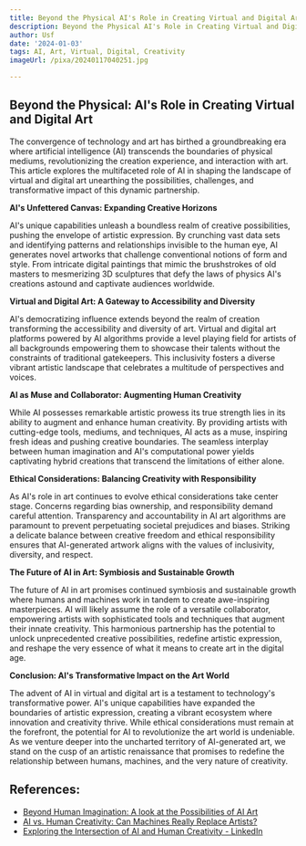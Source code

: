 ```yaml
---
title: Beyond the Physical AI's Role in Creating Virtual and Digital Art
description: Beyond the Physical AI's Role in Creating Virtual and Digital Art
author: Usf
date: '2024-01-03'
tags: AI, Art, Virtual, Digital, Creativity
imageUrl: /pixa/20240117040251.jpg

---
```

## Beyond the Physical: AI's  Role in Creating  Virtual and Digital Art

The convergence of technology and art has birthed a groundbreaking era where artificial intelligence (AI) transcends the boundaries of physical mediums, revolutionizing the creation experience, and interaction  with  art. This article explores the multifaceted role of AI in shaping the landscape of virtual and digital  art unearthing the possibilities, challenges, and transformative impact of  this dynamic  partnership.

**AI's  Unfettered Canvas: Expanding Creative Horizons**

AI's unique capabilities unleash a boundless realm of creative possibilities, pushing the envelope of artistic expression.  By crunching vast data sets and identifying patterns and relationships invisible to the human eye,  AI generates novel artworks that challenge  conventional notions of form and style.  From intricate digital paintings that  mimic the brushstrokes of old masters to mesmerizing 3D sculptures that defy the laws of physics AI's  creations astound  and captivate audiences worldwide.

**Virtual and Digital Art: A Gateway to Accessibility and Diversity**

AI's  democratizing influence extends  beyond the realm of creation transforming the accessibility and diversity of art. Virtual and digital art platforms powered by AI algorithms provide a level playing field  for  artists of all backgrounds empowering them to showcase their talents without the constraints of traditional gatekeepers. This inclusivity fosters a diverse vibrant  artistic landscape that celebrates a multitude of perspectives and voices.

**AI as Muse and  Collaborator: Augmenting Human Creativity**

While AI possesses remarkable artistic prowess its true strength lies in its  ability to augment and enhance human creativity. By providing artists with cutting-edge tools, mediums, and techniques, AI acts as a muse, inspiring  fresh ideas and  pushing creative boundaries. The seamless interplay between human imagination  and AI's computational power yields  captivating hybrid  creations that  transcend the  limitations of  either  alone.

**Ethical  Considerations: Balancing Creativity with Responsibility**

As AI's role  in art continues to evolve ethical considerations take center stage. Concerns regarding bias ownership, and responsibility  demand careful attention. Transparency and accountability in AI art algorithms  are paramount to prevent perpetuating societal prejudices and biases.  Striking a  delicate balance between creative freedom and ethical responsibility ensures  that AI-generated artwork aligns with the values of inclusivity, diversity, and  respect.

**The Future of AI in Art: Symbiosis and  Sustainable Growth**

The future of AI in art promises continued symbiosis and sustainable growth where humans and machines work in tandem to  create awe-inspiring masterpieces. AI will likely assume  the role of a versatile collaborator, empowering artists with sophisticated tools and techniques that augment their innate creativity. This harmonious partnership has the potential  to unlock unprecedented creative possibilities, redefine artistic  expression, and reshape the very essence of what it means to create art in the digital age.

**Conclusion: AI's Transformative Impact on  the Art World**

The advent of AI in virtual and digital art is a testament to technology's transformative power. AI's unique capabilities have expanded the boundaries of artistic expression, creating a  vibrant ecosystem where innovation and creativity thrive. While ethical considerations must remain at the forefront, the  potential for AI to  revolutionize the art world is undeniable. As we venture deeper  into  the uncharted territory of  AI-generated art, we stand on the cusp of an artistic renaissance that  promises to redefine the relationship between humans, machines, and the very nature of creativity.

## References:
- [Beyond Human Imagination: A look at the Possibilities of AI Art](https://www.easyframe.co.uk/NewsArticle/Possibilities-of-AI)
- [AI vs. Human Creativity: Can Machines Really Replace Artists?](https://medium.com/@aarafat27/ai-vs-human-creativity-can-machines-really-replace-artists-86d8cad90dd7)
- [Exploring the Intersection of AI and Human Creativity - LinkedIn](https://www.linkedin.com/pulse/exploring-intersection-ai-human-creativity-benefits-dave-balroop)
